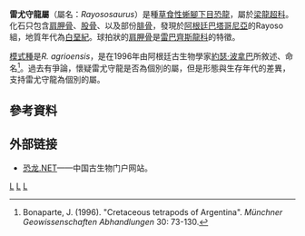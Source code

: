 {{Automatic Taxobox
| taxon = Rayososaurus
| fossil_range = [[森诺曼阶|森诺曼阶]]，{{fossil range|99|95}}
| image = Rayososaurus_Skeletal.svg
| image_caption = 骨骼复原图
| authority = [[約瑟·波拿巴|Bonaparte]], 1995
| type_species = '''阿格里奧雷尤守龍<br>''Rayososaurus agrioensis'''''
| type_species_authority = Bonaparte, 1995 
}}

'''雷尤守龍屬'''（屬名：''Rayososaurus''）是種[[草食性|草食性]][[蜥腳下目|蜥腳下目]][[恐龍|恐龍]]，屬於[[梁龍超科|梁龍超科]]。化石只包含[[肩胛骨|肩胛骨]]、[[股骨|股骨]]、以及部份[[腓骨|腓骨]]，發現於[[阿根廷|阿根廷]][[巴塔哥尼亞|巴塔哥尼亞]]的Rayoso組，地質年代為[[白堊紀|白堊紀]]。球拍狀的[[肩胛骨|肩胛骨]]是[[雷巴齊斯龍科|雷巴齊斯龍科]]的特徵。

[[模式種|模式種]]是''R. agrioensis''，是在1996年由阿根廷古生物學家[[約瑟·波拿巴|約瑟·波拿巴]]所敘述、命名<ref name="Bonaparte">Bonaparte, J. (1996). "Cretaceous tetrapods of Argentina". ''Münchner Geowissenschaften Abhandlungen'' 30: 73-130.</ref>。過去有爭論，懷疑雷尤守龍是否為個別的屬，但是形態與生存年代的差異，支持雷尤守龍為個別的屬。

==參考資料==
{{reflist}}

==外部链接==
*[https://web.archive.org/web/20170527222928/http://dinosaur.net.cn/ 恐龙.NET]——中国古生物门户网站。
{{Taxonbar|from=Q145260}}

[[Category:雷巴齊斯龍科|L]]
[[Category:南美洲恐龍|L]]
[[Category:上白堊紀恐龍|L]]


{{dinosaur-stub}}